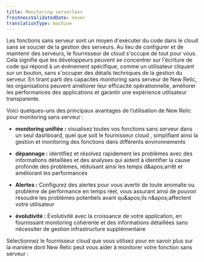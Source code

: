 ```yaml
---
title: Monitoring serverless
freshnessValidatedDate: never
translationType: machine
---
```


Les fonctions sans serveur sont un moyen d'exécuter du code dans le cloud sans se soucier de la gestion des serveurs. Au lieu de configurer et de maintenir des serveurs, le fournisseur de cloud s'occupe de tout pour vous. Cela signifie que les développeurs peuvent se concentrer sur l'écriture de code qui répond à un événement spécifique, comme un utilisateur cliquant sur un bouton, sans s'occuper des détails techniques de la gestion du serveur. En tirant parti des capacités monitoring sans serveur de New Relic, les organisations peuvent améliorer leur efficacité opérationnelle, améliorer les performances des applications et garantir une expérience utilisateur transparente.

Voici quelques-uns des principaux avantages de l’utilisation de New Relic pour monitoring sans serveur :

* **monitoring unifiée :** visualisez toutes vos fonctions sans serveur dans un seul dashboard, quel que soit le fournisseur cloud , simplifiant ainsi la gestion et monitoring des fonctions dans différents environnements

* **dépannage :** identifiez et résolvez rapidement les problèmes avec des informations détaillées et des analyses qui aident à identifier la cause profonde des problèmes, réduisant ainsi les temps d&amp;apos;arrêt et améliorant les performances

* **Alertes :** Configurez des alertes pour vous avertir de toute anomalie ou problème de performance en temps réel, vous assurant ainsi de pouvoir résoudre les problèmes potentiels avant qu&amp;apos;ils n&amp;apos;affectent votre utilisateur

* **évolutivité :** Évolutivité avec la croissance de votre application, en fournissant monitoring cohérente et des informations détaillées sans nécessiter de gestion infrastructure supplémentaire

Sélectionnez le fournisseur cloud que vous utilisez pour en savoir plus sur la manière dont New Relic peut vous aider à monitorer votre fonction sans serveur :

<LandingPageTileGrid>
  <LandingPageTile title="AWS Lambda" href="/docs/serverless-function-monitoring/aws-lambda-monitoring/get-started/monitoring-aws-lambda-serverless-monitoring" icon="logo-aws" />

  <LandingPageTile title="Azure Functions" href="/docs/serverless-function-monitoring/azure-function-monitoring/introduction-azure-monitoring" icon="logo-azure" />

  <LandingPageTile title="Google Cloud Functions" href="/docs/integrations/google-cloud-platform-integrations/gcp-integrations-list/google-cloud-functions-monitoring-integration" icon="logo-gcloud" />
</LandingPageTileGrid>